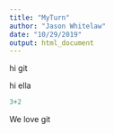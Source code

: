 ```yaml
---
title: "MyTurn"
author: "Jason Whitelaw"
date: "10/29/2019"
output: html_document
---
```


hi git

hi ella

```r
3+2
```

We love git
